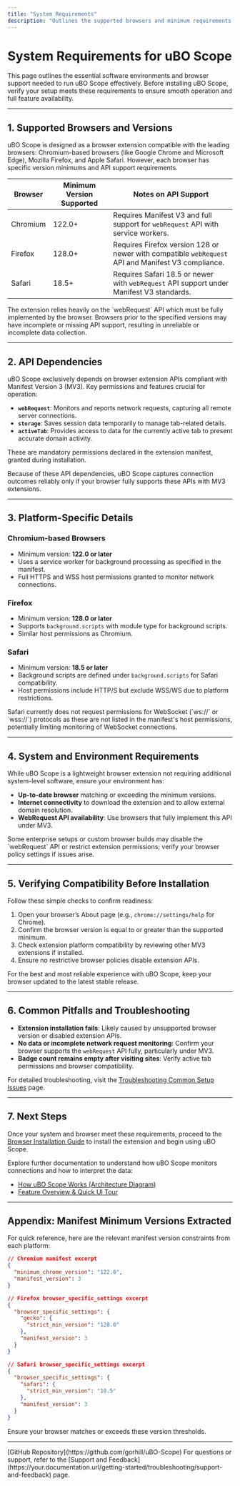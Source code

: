 ```yaml
---
title: "System Requirements"
description: "Outlines the supported browsers and minimum requirements needed to run uBO-Scope, ensuring you have compatible software before installation. Clarifies API dependencies and browser version support across Chromium, Firefox, and Safari."
---
```


# System Requirements for uBO Scope

This page outlines the essential software environments and browser support needed to run uBO Scope effectively. Before installing uBO Scope, verify your setup meets these requirements to ensure smooth operation and full feature availability.

---

## 1. Supported Browsers and Versions

uBO Scope is designed as a browser extension compatible with the leading browsers: Chromium-based browsers (like Google Chrome and Microsoft Edge), Mozilla Firefox, and Apple Safari. However, each browser has specific version minimums and API support requirements.

| Browser           | Minimum Version Supported | Notes on API Support                                    |
|-------------------|---------------------------|--------------------------------------------------------|
| Chromium          | 122.0+                    | Requires Manifest V3 and full support for `webRequest` API with service workers. |
| Firefox           | 128.0+                    | Requires Firefox version 128 or newer with compatible `webRequest` API and Manifest V3 compliance. |
| Safari            | 18.5+                     | Requires Safari 18.5 or newer with `webRequest` API support under Manifest V3 standards. |


<Note>
The extension relies heavily on the `webRequest` API which must be fully implemented by the browser. Browsers prior to the specified versions may have incomplete or missing API support, resulting in unreliable or incomplete data collection.
</Note>

---

## 2. API Dependencies

uBO Scope exclusively depends on browser extension APIs compliant with Manifest Version 3 (MV3). Key permissions and features crucial for operation:

- **`webRequest`**: Monitors and reports network requests, capturing all remote server connections.
- **`storage`**: Saves session data temporarily to manage tab-related details.
- **`activeTab`**: Provides access to data for the currently active tab to present accurate domain activity.

These are mandatory permissions declared in the extension manifest, granted during installation.

<Info>
Because of these API dependencies, uBO Scope captures connection outcomes reliably only if your browser fully supports these APIs with MV3 extensions.
</Info>

---

## 3. Platform-Specific Details

### Chromium-based Browsers

- Minimum version: **122.0 or later**
- Uses a service worker for background processing as specified in the manifest.
- Full HTTPS and WSS host permissions granted to monitor network connections.

### Firefox

- Minimum version: **128.0 or later**
- Supports `background.scripts` with module type for background scripts.
- Similar host permissions as Chromium.

### Safari

- Minimum version: **18.5 or later**
- Background scripts are defined under `background.scripts` for Safari compatibility.
- Host permissions include HTTP/S but exclude WSS/WS due to platform restrictions.

<Warning>
Safari currently does not request permissions for WebSocket (`ws://` or `wss://`) protocols as these are not listed in the manifest's host permissions, potentially limiting monitoring of WebSocket connections.
</Warning>

---

## 4. System and Environment Requirements

While uBO Scope is a lightweight browser extension not requiring additional system-level software, ensure your environment has:

- **Up-to-date browser** matching or exceeding the minimum versions.
- **Internet connectivity** to download the extension and to allow external domain resolution.
- **WebRequest API availability**: Use browsers that fully implement this API under MV3.

<Check>
Some enterprise setups or custom browser builds may disable the `webRequest` API or restrict extension permissions; verify your browser policy settings if issues arise.
</Check>

---

## 5. Verifying Compatibility Before Installation

Follow these simple checks to confirm readiness:

1. Open your browser’s About page (e.g., `chrome://settings/help` for Chrome).
2. Confirm the browser version is equal to or greater than the supported minimum.
3. Check extension platform compatibility by reviewing other MV3 extensions if installed.
4. Ensure no restrictive browser policies disable extension APIs.

<Tip>
For the best and most reliable experience with uBO Scope, keep your browser updated to the latest stable release.
</Tip>

---

## 6. Common Pitfalls and Troubleshooting

- **Extension installation fails**: Likely caused by unsupported browser version or disabled extension APIs.
- **No data or incomplete network request monitoring**: Confirm your browser supports the `webRequest` API fully, particularly under MV3.
- **Badge count remains empty after visiting sites**: Verify active tab permissions and browser compatibility.

For detailed troubleshooting, visit the [Troubleshooting Common Setup Issues](https://your.documentation.url/getting-started/troubleshooting/common-issues) page.

---

## 7. Next Steps

Once your system and browser meet these requirements, proceed to the [Browser Installation Guide](https://your.documentation.url/getting-started/install-and-requirements/browser-installation) to install the extension and begin using uBO Scope.

Explore further documentation to understand how uBO Scope monitors connections and how to interpret the data:

- [How uBO Scope Works (Architecture Diagram)](https://your.documentation.url/overview/architecture-and-core-concepts/how-it-works-architecture-diagram)
- [Feature Overview & Quick UI Tour](https://your.documentation.url/overview/architecture-and-core-concepts/feature-overview-and-ui-quick-tour)


---

## Appendix: Manifest Minimum Versions Extracted

For quick reference, here are the relevant manifest version constraints from each platform:

```json
// Chromium manifest excerpt
{
  "minimum_chrome_version": "122.0",
  "manifest_version": 3
}
```

```json
// Firefox browser_specific_settings excerpt
{
  "browser_specific_settings": {
    "gecko": {
      "strict_min_version": "128.0"
    },
    "manifest_version": 3
  }
}
```

```json
// Safari browser_specific_settings excerpt
{
  "browser_specific_settings": {
    "safari": {
      "strict_min_version": "18.5"
    },
    "manifest_version": 3
  }
}
```

Ensure your browser matches or exceeds these version thresholds.

---

<uBO Scope Team />  
[GitHub Repository](https://github.com/gorhill/uBO-Scope)  
For questions or support, refer to the [Support and Feedback](https://your.documentation.url/getting-started/troubleshooting/support-and-feedback) page.